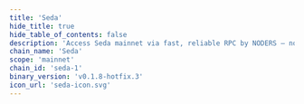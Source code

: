 ```yaml
---
title: 'Seda'
hide_title: true
hide_table_of_contents: false
description: 'Access Seda mainnet via fast, reliable RPC by NODERS — no limits, Omnichain-ready, and built for scalable Web3'
chain_name: 'Seda'
scope: 'mainnet'
chain_id: 'seda-1'
binary_version: 'v0.1.8-hotfix.3'
icon_url: 'seda-icon.svg'
---
```



<ChainLayout>
  <ChainHero
    name="Seda"
    iconUrl="img/seda-icon.svg"
    bgColor="#6100FF"
    scope="mainnet"
    chainId="seda-1"
    nodeVersion="v0.1.8-hotfix.3"
    token="SEDA"
    stakeUrl=""
    restakeUrl=""
    websiteUrl="https://www.seda.xyz/"
    githubUrl="https://github.com/sedaprotocol/seda-chain"
    xUrl="https://twitter.com/sedaprotocol"
    discordUrl="https://discord.gg/Ae4V6y6qrW"
  />

  <ProductLinks
    appUrl=""
    appImageUrl="img/products/"
    explorerUrl=""
    explorerImageUrl="img/products/seda-exp.png"
    faucetUrl=""
  />

  <ToolsGrid
    chainName="seda"
    scope="mainnet"
    showInstall={true}
    showUpgrade={true}
    showGenesis={true}
    showCli={true}
    showEndpoints={true}
    showStateSync={true}
    showSnapshot={true}
    showLivePeers={true}
    showSeed={true}
    showAddressBook={true}
    showExplorersList={false}
    showPublicEndpoints={false}
    showUsefulTools={false}
    showUpgradeWatcher={false}
  />

</ChainLayout>
